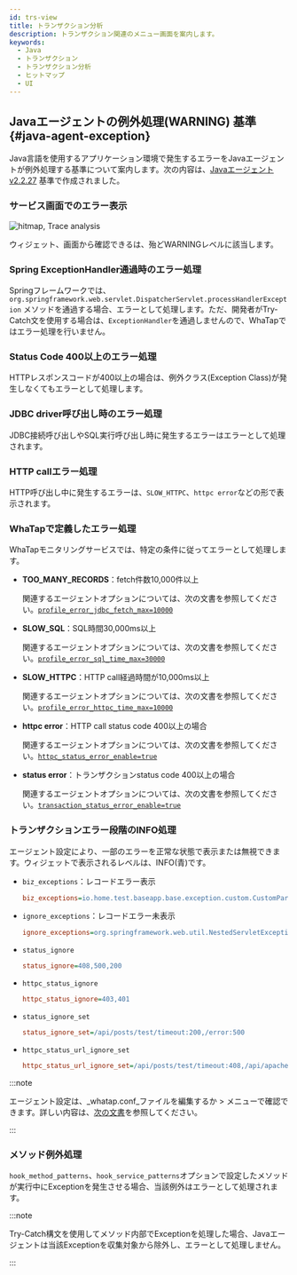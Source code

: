 ```yaml
---
id: trs-view
title: トランザクション分析
description: トランザクション関連のメニュー画面を案内します。
keywords:
  - Java
  - トランザクション
  - トランザクション分析
  - ヒットマップ
  - UI
---
```



<Trsview />

## Javaエージェントの例外処理(**WARNING**) 基準{#java-agent-exception}

Java言語を使用するアプリケーション環境で発生するエラーをJavaエージェントが例外処理する基準について案内します。次の内容は、[Javaエージェントv2.2.27](../release-notes/java/java-2_2_27) 基準で作成されました。

### サービス画面でのエラー表示

![hitmap, Trace analysis](/img/faq/apm-faq-hitmap-error.png)

<Cmdname sid="AA005" className="uitext" />ウィジェット、<Cmdname sid="TTL06209" className="uitext" />画面から確認できる<Cmdname sid="TTL06087" className="uitext" />は、殆ど<span class="slow">WARNING</span>レベルに該当します。

### Spring ExceptionHandler通過時のエラー処理

Springフレームワークでは、`org.springframework.web.servlet.DispatcherServlet.processHandlerException` メソッドを通過する場合、エラーとして処理します。ただ、開発者がTry-Catch文を使用する場合は、`ExceptionHandler`を通過しませんので、WhaTapではエラー処理を行いません。

### Status Code 400以上のエラー処理

HTTPレスポンスコードが400以上の場合は、例外クラス(Exception Class)が発生しなくてもエラーとして処理します。

### JDBC driver呼び出し時のエラー処理

JDBC接続呼び出しやSQL実行呼び出し時に発生するエラーはエラーとして処理されます。

### HTTP callエラー処理

HTTP呼び出し中に発生するエラーは、`SLOW_HTTPC`、`httpc error`などの形で表示されます。

### WhaTapで定義したエラー処理

WhaTapモニタリングサービスでは、特定の条件に従ってエラーとして処理します。

- **TOO_MANY_RECORDS**：fetch件数10,000件以上

  関連するエージェントオプションについては、次の文書を参照してください。[`profile_error_jdbc_fetch_max=10000`](agent-dbsql#profile_error_jdbc_fetch_max)

- **SLOW_SQL**：SQL時間30,000ms以上

  関連するエージェントオプションについては、次の文書を参照してください。[`profile_error_sql_time_max=30000`](agent-dbsql#profile_error_sql_time_max)

- **SLOW_HTTPC**：HTTP call経過時間が10,000ms以上

  関連するエージェントオプションについては、次の文書を参照してください。[`profile_error_httpc_time_max=10000`](agent-httpcapicall#profile_error_httpc_time_max)

- **httpc error**：HTTP call status code 400以上の場合

  関連するエージェントオプションについては、次の文書を参照してください。[`httpc_status_error_enable=true`](agent-transaction#httpc_status_error_enable)

- **status error**：トランザクションstatus code 400以上の場合

  関連するエージェントオプションについては、次の文書を参照してください。[`transaction_status_error_enable=true`](agent-transaction#transaction_status_error_enable)

### トランザクションエラー段階のINFO処理

エージェント設定により、一部のエラーを正常な状態で表示または無視できます。<Cmdname sid="AA005" className="uitext" />ウィジェットで表示されるレベルは、<span class="normal">INFO</span>(青)です。

- `biz_exceptions`：レコードエラー表示

  ```ini title="whatap.conf"
  biz_exceptions=io.home.test.baseapp.base.exception.custom.CustomParameterizedException
  ```

- `ignore_exceptions`：レコードエラー未表示

  ```ini title="whatap.conf"
  ignore_exceptions=org.springframework.web.util.NestedServletException
  ```

- `status_ignore`

  ```ini title="whatap.conf"
  status_ignore=408,500,200
  ```

- `httpc_status_ignore`

  ```ini title="whatap.conf"
  httpc_status_ignore=403,401
  ```

- `status_ignore_set`

  ```ini title="whatap.conf"
  status_ignore_set=/api/posts/test/timeout:200,/error:500
  ```

- `httpc_status_url_ignore_set`

  ```ini title="whatap.conf"
  httpc_status_url_ignore_set=/api/posts/test/timeout:408,/api/apache/httpclient/posts/timeout:500
  ```

:::note

エージェント設定は、_whatap.conf_ファイルを編集するか<Cmdname sid="management" className="uitext" /> &gt; <Cmdname sid="agent_configuration" className="uitext" />メニューで確認できます。詳しい内容は、[次の文書](set-agent)を参照してください。

:::

### メソッド例外処理

`hook_method_patterns`、`hook_service_patterns`オプションで設定したメソッドが実行中にExceptionを発生させる場合、当該例外はエラーとして処理されます。 

:::note 

Try-Catch構文を使用してメソッド内部でExceptionを処理した場合、Javaエージェントは当該Exceptionを収集対象から除外し、エラーとして処理しません。

:::

